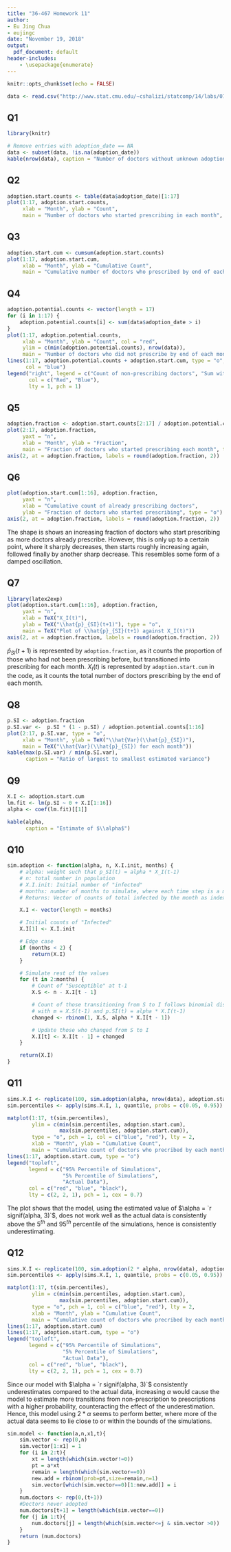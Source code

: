 ```yaml
---
title: "36-467 Homework 11"
author:
- Eu Jing Chua
- eujingc
date: "November 19, 2018"
output:
  pdf_document: default
header-includes:
    - \usepackage{enumerate}
---
```


```r
knitr::opts_chunk$set(echo = FALSE)
```

\newcommand{\est}[1]{\hat{#1}}
\newcommand{\betah}[1]{\est{\beta_{#1}}}
\newcommand{\avg}[1]{\overline{#1}}
\newcommand{\E}[1]{\mathbb{E} \left[ #1 \right]}
\newcommand{\Var}[1]{\text{Var} \left[ #1 \right]}
\newcommand{\Cov}[1]{\text{Cov} \left[ #1 \right]}
\newcommand{\X}{\mathbb{X}}
\newcommand{\sumTo}[1]{\sum^{#1}_{i=1}}
\newcommand{\sumjTo}[1]{\sum^{#1}_{j=1}}
\newcommand{\matr}[1]{\mathbf{#1}}

```r
data <- read.csv("http://www.stat.cmu.edu/~cshalizi/statcomp/14/labs/07/ckm_nodes.csv")
```

## Q1

```r
library(knitr)

# Remove entries with adoption_date == NA
data <- subset(data, !is.na(adoption_date))
kable(nrow(data), caption = "Number of doctors without unknown adoption dates")
```

## Q2
```r
adoption.start.counts <- table(data$adoption_date)[1:17]
plot(1:17, adoption.start.counts,
     xlab = "Month", ylab = "Count",
     main = "Number of doctors who started prescribing in each month", type = "o")
```

## Q3
```r
adoption.start.cum <- cumsum(adoption.start.counts)
plot(1:17, adoption.start.cum,
     xlab = "Month", ylab = "Cumulative Count",
     main = "Cumulative number of doctors who prescribed by end of each month", type = "o")
```

## Q4
```r
adoption.potential.counts <- vector(length = 17)
for (i in 1:17) {
    adoption.potential.counts[i] <- sum(data$adoption_date > i)
}
plot(1:17, adoption.potential.counts,
     xlab = "Month", ylab = "Count", col = "red",
     ylim = c(min(adoption.potential.counts), nrow(data)),
     main = "Number of doctors who did not prescribe by end of each month", type = "o")
lines(1:17, adoption.potential.counts + adoption.start.cum, type = "o",
      col = "blue")
legend("right", legend = c("Count of non-prescribing doctors", "Sum with previous plot"),
       col = c("Red", "Blue"),
       lty = 1, pch = 1)
```

## Q5
```r
adoption.fraction <- adoption.start.counts[2:17] / adoption.potential.counts[1:16]
plot(2:17, adoption.fraction,
     yaxt = "n",
     xlab = "Month", ylab = "Fraction",
     main = "Fraction of doctors who started prescribing each month", type = "o")
axis(2, at = adoption.fraction, labels = round(adoption.fraction, 2))
```

## Q6
```r
plot(adoption.start.cum[1:16], adoption.fraction,
     yaxt = "n",
     xlab = "Cumulative count of already prescribing doctors",
     ylab = "Fraction of doctors who started prescribing", type = "o")
axis(2, at = adoption.fraction, labels = round(adoption.fraction, 2))
```

The shape is shows an increasing fraction of doctors who start prescribing as more doctors already prescribe. However, this is only up to a certain point, where it sharply decreases, then starts roughly increasing again, followed finally by another sharp decrease. This resembles some form of a damped oscillation.

## Q7
```r
library(latex2exp)
plot(adoption.start.cum[1:16], adoption.fraction,
     yaxt = "n",
     xlab = TeX("X_I(t)"),
     ylab = TeX("\\hat{p}_{SI}(t+1)"), type = "o",
     main = TeX("Plot of \\hat{p}_{SI}(t+1) against X_I(t)"))
axis(2, at = adoption.fraction, labels = round(adoption.fraction, 2))
```

$\est{p}_{SI}(t+1)$ is represented by `adoption.fraction`, as it counts the proportion of those who had not been prescribing before, but transitioned into prescribing for each month. $X_I(t)$ is represented by `adoption.start.cum` in the code, as it counts the total number of doctors prescribing by the end of each month.

## Q8
```r
p.SI <- adoption.fraction
p.SI.var <-  p.SI * (1 - p.SI) / adoption.potential.counts[1:16]
plot(2:17, p.SI.var, type = "o",
     xlab = "Month", ylab = TeX("\\hat{Var}(\\hat{p}_{SI})"),
     main = TeX("\\hat{Var}(\\hat{p}_{SI}) for each month"))
kable(max(p.SI.var) / min(p.SI.var),
      caption = "Ratio of largest to smallest estimated variance")
```

## Q9
```r
X.I <- adoption.start.cum
lm.fit <- lm(p.SI ~ 0 + X.I[1:16])
alpha <- coef(lm.fit)[[1]]

kable(alpha,
      caption = "Estimate of $\\alpha$")
```

\newpage

## Q10
```r
sim.adoption <- function(alpha, n, X.I.init, months) {
    # alpha: weight such that p_SI(t) = alpha * X_I(t-1)
    # n: total number in population
    # X.I.init: Initial number of "infected"
    # months: number of months to simulate, where each time step is a month
    # Returns: Vector of counts of total infected by the month as indexed

    X.I <- vector(length = months)

    # Initial counts of "Infected"
    X.I[1] <- X.I.init

    # Edge case
    if (months < 2) {
        return(X.I)
    }

    # Simulate rest of the values
    for (t in 2:months) {
        # Count of "Susceptible" at t-1
        X.S <- n - X.I[t - 1]

        # Count of those transitioning from S to I follows binomial dist.
        # with m = X.S(t-1) and p.SI(t) = alpha * X.I(t-1)
        changed <- rbinom(1, X.S, alpha * X.I[t - 1])

        # Update those who changed from S to I
        X.I[t] <- X.I[t - 1] + changed
    }

    return(X.I)
}
```

## Q11
```r
sims.X.I <- replicate(100, sim.adoption(alpha, nrow(data), adoption.start.counts[[1]], 17))
sim.percentiles <- apply(sims.X.I, 1, quantile, probs = c(0.05, 0.95))

matplot(1:17, t(sim.percentiles),
        ylim = c(min(sim.percentiles, adoption.start.cum),
                 max(sim.percentiles, adoption.start.cum)),
        type = "o", pch = 1, col = c("blue", "red"), lty = 2,
        xlab = "Month", ylab = "Cumulative Count",
        main = "Cumulative count of doctors who precribed by each month")
lines(1:17, adoption.start.cum, type = "o")
legend("topleft",
       legend = c("95% Percentile of Simulations",
                  "5% Percentile of Simulations",
                  "Actual Data"),
       col = c("red", "blue", "black"),
       lty = c(2, 2, 1), pch = 1, cex = 0.7)
```

The plot shows that the model, using the estimated value of $\alpha = `r signif(alpha, 3)`$, does not work well as the actual data is consistently above the $5^{th}$ and $95^{th}$ percentile of the simulations, hence is consistently underestimating.

## Q12
```r
sims.X.I <- replicate(100, sim.adoption(2 * alpha, nrow(data), adoption.start.counts[[1]], 17))
sim.percentiles <- apply(sims.X.I, 1, quantile, probs = c(0.05, 0.95))

matplot(1:17, t(sim.percentiles),
        ylim = c(min(sim.percentiles, adoption.start.cum),
                 max(sim.percentiles, adoption.start.cum)),
        type = "o", pch = 1, col = c("blue", "red"), lty = 2,
        xlab = "Month", ylab = "Cumulative Count",
        main = "Cumulative count of doctors who precribed by each month")
lines(1:17, adoption.start.cum)
lines(1:17, adoption.start.cum, type = "o")
legend("topleft",
       legend = c("95% Percentile of Simulations",
                  "5% Percentile of Simulations",
                  "Actual Data"),
       col = c("red", "blue", "black"),
       lty = c(2, 2, 1), pch = 1, cex = 0.7)
```

Since our model with $\alpha = `r signif(alpha, 3)`$ consistently underestimates compared to the actual data, increasing $\alpha$ would cause the model to estimate more transitions from non-prescription to prescriptions with a higher probability, counteracting the effect of the underestimation. Hence, this model using $2 * \alpha$ seems to perform better, where more of the actual data seems to lie close to or within the bounds of the simulations.


```r
sim.model <- function(a,n,x1,t){
    sim.vector <- rep(0,n)
    sim.vector[1:x1] = 1
    for (i in 2:t){
        xt = length(which(sim.vector!=0))
        pt = a*xt
        remain = length(which(sim.vector==0))
        new.add = rbinom(prob=pt,size=remain,n=1)
        sim.vector[which(sim.vector==0)[1:new.add]] = i
    }
    num.doctors <- rep(0,(t+1))
    #Doctors never adopted
    num.doctors[t+1] = length(which(sim.vector==0))
    for (j in 1:t){
        num.doctors[j] = length(which(sim.vector<=j & sim.vector >0))
    }
    return (num.doctors)
}
```

